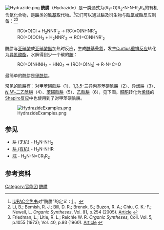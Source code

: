 [[File:Hydrazide.png|right]]
'''酰肼'''（Hydrazide）是一类通式为(R<sub>1</sub>=O)R<sub>2</sub>-N-N-R<sub>3</sub>R<sub>4</sub>的有机含氮化合物，是[[肼|肼]]类的[[酰基|酰基]]取代物。<ref>[[IUPAC|IUPAC]][[金色书|金色书]]对“酰肼”的定义：[http://www.iupac.org/goldbook/H02881.pdf] {{Wayback|url=http://www.iupac.org/goldbook/H02881.pdf |date=20081205040723 }}。</ref>它们可以通过[[肼|肼]]及衍生物与[[酰氯|酰氯]]或[[酯|酯]]反应制备：<ref>Li, B.; Bemish, R. J.; Bill, D. R.; Brenek, S.; Buzon, R. A.; Chiu, C. K.-F.; Newell, L. ''Organic Syntheses'', Vol. 81, p.254 (2005). [http://www.orgsyn.org/orgsyn/prep.asp?prep=v81p0254 Article] {{Wayback|url=http://www.orgsyn.org/orgsyn/prep.asp?prep=v81p0254 |date=20070930224954 }}</ref><ref>Friedman, L.; Litle, R. L.; Reichle W. R. ''Organic Syntheses'', Coll. Vol. 5, p.1055 (1973); Vol. 40, p.93 (1960). [http://www.orgsyn.org/orgsyn/prep.asp?prep=cv5p1055 Article] {{Wayback|url=http://www.orgsyn.org/orgsyn/prep.asp?prep=cv5p1055 |date=20070930230154 }}</ref>

:RC(=O)Cl + H<sub>2</sub>NNR'<sub>2</sub> → RC(=O)NHNR'<sub>2</sub>
:RC(=O)OCH<sub>3</sub> + H<sub>2</sub>NNR'<sub>2</sub> → RC(=O)NHNR'<sub>2</sub>

酰肼与[[亚硝酸|亚硝酸]]或[[亚硝酸酯|亚硝酸酯]]加热时反应，生成[[酰基叠氮|酰基叠氮]]，发生[[Curtius重排反应|Curtius重排反应]]转化为[[异氰酸酯|异氰酸酯]]，水解得到少一个碳的[[胺|胺]]：

:RC(=O)NHNH<sub>2</sub> + HNO<sub>2</sub> → [RC(=O)N<sub>3</sub>] → R-N=C=O

最简单的酰肼是[[甲酰肼|甲酰肼]]。

常见的酰肼有：[[对甲苯磺酰肼|对甲苯磺酰肼]]（1）、[[1,3,5-三异丙基苯磺酰肼|1,3,5-三异丙基苯磺酰肼]]（2）、[[异烟肼|异烟肼]]（3）、[[N,N'-二乙酰肼|''N'',''N'''-二乙酰肼]]（4）、[[苯磺酰肼|苯磺酰肼]]（5）、[[乙酰肼|乙酰肼]]（6），见下图。[[醛|醛]][[酮|酮]]转化为[[烯烃|烯烃]]的[[Shapiro反应|Shapiro反应]]中也使用到了对甲苯磺酰肼。

[[File:HydrazideExamples.png|center]]

==参见==
*[[肼|肼 (无机)]] - H<sub>2</sub>N-NH<sub>2</sub> 
*[[肼基|肼 (有机)]] - H<sub>2</sub>N-NHR
*[[腙|腙]] - H<sub>2</sub>N-N=CR<sub>1</sub>R<sub>2</sub>

== 参考资料 ==
{{commonscat|Hydrazides}}
{{reflist}}

{{Hydrazines}}
{{官能团}}
{{有機化合物小作品}}

[[Category:官能团|Category:官能团]]
[[Category:酰肼|]]